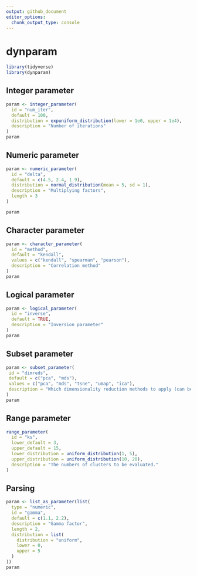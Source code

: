 ```yaml
---
output: github_document
editor_options: 
  chunk_output_type: console
---
```


<!-- README.md is generated from README.Rmd. Please edit that file -->

# dynparam

```r
library(tidyverse)
library(dynparam)
```

## Integer parameter
```r
param <- integer_parameter(
  id = "num_iter", 
  default = 100,
  distribution = expuniform_distribution(lower = 1e0, upper = 1e4),
  description = "Number of iterations"
)
param
```

## Numeric parameter
```r
param <- numeric_parameter(
  id = "delta", 
  default = c(4.5, 2.4, 1.9), 
  distribution = normal_distribution(mean = 5, sd = 1),
  description = "Multiplying factors",
  length = 3
)

param
```

## Character parameter
```r
param <- character_parameter(
  id = "method", 
  default = "kendall",
  values = c("kendall", "spearman", "pearson"), 
  description = "Correlation method"
)
param
```

## Logical parameter
```r
param <- logical_parameter(
  id = "inverse",
  default = TRUE, 
  description = "Inversion parameter"
)
param
```

## Subset parameter
```r
param <- subset_parameter(
 id = "dimreds",
 default = c("pca", "mds"),
 values = c("pca", "mds", "tsne", "umap", "ica"),
 description = "Which dimensionality reduction methods to apply (can be multiple)"
)
param
```

## Range parameter
```r
range_parameter(
  id = "ks",
  lower_default = 3,
  upper_default = 15,
  lower_distribution = uniform_distribution(1, 5),
  upper_distribution = uniform_distribution(10, 20),
  description = "The numbers of clusters to be evaluated."
)
```

## Parsing
```r
param <- list_as_parameter(list(
  type = "numeric",
  id = "gamma",
  default = c(1.1, 2.2),
  description = "Gamma factor",
  length = 2,
  distribution = list(
    distribution = "uniform",
    lower = 0,
    upper = 5
  ) 
))
param
```
